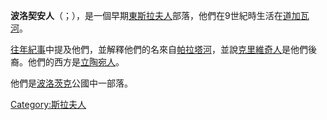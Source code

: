 '''波洛契安人'''（{{lang-be|Палачане}}；{{lang-ru|Полочане}}），是一個早期[[東斯拉夫人|東斯拉夫人]]部落，他們在9世紀時生活在[[道加瓦河|道加瓦河]]。

[[往年紀事|往年紀事]]中提及他們，並解釋他們的名來自[[帕拉塔河|帕拉塔河]]，並說[[克里維奇人|克里維奇人]]是他們後裔。他們的西方是[[立陶宛人|立陶宛人]]。

他們是[[波洛茨克|波洛茨克]]公國中一部落。

[[Category:斯拉夫人|Category:斯拉夫人]]